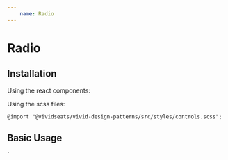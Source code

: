 ```yaml
---
    name: Radio
---
```




# Radio
## Installation
Using the react components:


Using the scss files:

    @import "@vividseats/vivid-design-patterns/src/styles/controls.scss";

## Basic Usage
<Playground>
    <Radio value="cc" label="Credit Card"/>
    <Radio value="pp" label="PayPal" id="2"/>
    <Radio value="pp_credit" label="PayPal Credit" disabled/>
</Playground>`